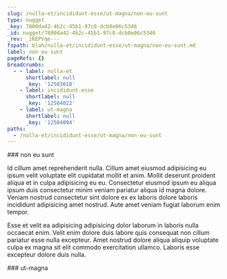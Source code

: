 ```yaml
---
slug: /nulla-et/incididunt-esse/ut-magna/non-eu-sunt
type: nugget
_key: 7800da42-4b2c-45b1-97c8-dcb8e06c5346
_id: nugget/7800da42-4b2c-45b1-97c8-dcb8e06c5346
_rev: _iKEPVqe---
fspath: blah/nulla-et/incididunt-esse/ut-magna/non-eu-sunt.md
label: non eu sunt
pageRefs: {}
breadcrumbs:
  - - label: nulla-et
      shortlabel: null
      _key: '12503610'
    - label: incididunt-esse
      shortlabel: null
      _key: '12504022'
    - label: ut-magna
      shortlabel: null
      _key: '12504094'
paths:
  - /nulla-et/incididunt-esse/ut-magna/non-eu-sunt
---
```


<NuggetArea>
<Nugget slug="/nulla-et/incididunt-esse/ut-magna/non-eu-sunt" type="nugget" _key="7800da42-4b2c-45b1-97c8-dcb8e06c5346" _id="nugget/7800da42-4b2c-45b1-97c8-dcb8e06c5346" _rev="_iKEPVqe---" fspath="blah/nulla-et/incididunt-esse/ut-magna/non-eu-sunt.md" label="non eu sunt" paths="/nulla-et/incididunt-esse/ut-magna/non-eu-sunt">
<NuggetBody>
### non eu sunt

Id cillum amet reprehenderit nulla. Cillum amet eiusmod adipisicing eu ipsum velit voluptate elit cupidatat mollit et anim. Mollit deserunt proident aliqua et in culpa adipisicing eu eu. Consectetur eiusmod ipsum eu aliqua ipsum duis consectetur minim veniam pariatur aliqua id magna dolore. Veniam nostrud consectetur sint dolore ex ex laboris dolore laboris incididunt adipisicing amet nostrud. Aute amet veniam fugiat laborum enim tempor.

Esse et velit ea adipisicing adipisicing dolor laborum in laboris nulla occaecat enim. Velit enim dolore duis labore quis consequat non cillum pariatur esse nulla excepteur. Amet nostrud dolore aliqua aliquip voluptate culpa ex magna sit elit commodo exercitation ullamco. Laboris esse excepteur dolore duis nulla.

</NuggetBody>
<Breadcrumbs>
<Crumbs>
<Crumb _key="12503610" label="nulla-et" /><Crumb _key="12504022" label="incididunt-esse" /><Crumb _key="12504094" label="ut-magna" />
</Crumbs>
</Breadcrumbs>
</Nugget>

<NuggetsInbound>
</NuggetsInbound>
<NuggetsOutbound>
</NuggetsOutbound>
</NuggetArea>
<PassagesInbound>
<Passage direction="inbound" type="passage" _key="12504094" _id="passage/12504094" _rev="_iKEPVqW--_" label="ut-magna" passage="ut-magna" fspath="blah/nulla-et/incididunt-esse/ut-magna" paths="/nulla-et/incididunt-esse/ut-magna" slug="/nulla-et/incididunt-esse/ut-magna">
<NuggetBody>
### ut-magna

</NuggetBody>
<Breadcrumbs>
<Crumbs>
<Crumb _key="12503610" label="nulla-et" /><Crumb _key="12504022" label="incididunt-esse" />
</Crumbs>
</Breadcrumbs>
</Passage>

</PassagesInbound>
<PassagesOutbound>
</PassagesOutbound>
